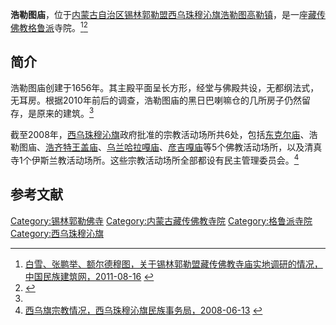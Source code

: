 {{Infobox Tibetan Buddhist monastery
|name =浩勒图庙
|image = 
|image size = 250px
|alt = 
|caption = 
|t=
|w=
|to = 
|ipa={{IPA|}}
|z=
|thdl=
|e=
|tc=浩勒圖廟
|s=浩勒图庙
|p=
|m=
|k=
|pushpin_map = 
|latd =  | latm =  | lats =  | latNS = 
|longd=  | longm= | longs =| longEW = 
|iso_region = 
|map_caption = 
|mapsize = 
|location_country = 中国
|location = {{CHN}}[[内蒙古自治区|内蒙古自治区]][[锡林郭勒盟|锡林郭勒盟]][[西乌珠穆沁旗|西乌珠穆沁旗]]
|coordinates_display =
|founded_by = 
|date_founded =
|date_renovated =
|sect = [[格鲁派|格鲁派]]
|mather =
|children =
|dedicated_to = 
|tulku =
|head_lama = 
|head_mgh =
|no._of_monks = 
|architecture = 
|festivals =
|footnotes = 
}}

'''浩勒图庙'''，位于[[内蒙古自治区|内蒙古自治区]][[锡林郭勒盟|锡林郭勒盟]][[西乌珠穆沁旗|西乌珠穆沁旗]][[浩勒图高勒镇|浩勒图高勒镇]]，是一座[[藏传佛教|藏传佛教]][[格鲁派|格鲁派]]寺院。<ref name=minzujianzhu>[http://www.naic.org.cn/chs/article.php?id=2394 白雪、张鹏举、额尔德穆图，关于锡林郭勒盟藏传佛教寺庙实地调研的情况，中国民族建筑网，2011-08-16] {{webarchive|url=https://web.archive.org/web/20111205152118/http://www.naic.org.cn/chs/article.php?id=2394 |date=2011-12-05 }}</ref><ref name=xilinribao>{{Cite web |url=http://www.xlglrbw.com/wenshi/2012-05/31/content_3540.htm |title=浅述喇嘛庙宇在锡盟革命斗争中的重要作用，锡林郭勒日报网，2012-05-31 |access-date=2013-07-21 |archive-date=2014-05-03 |archive-url=https://web.archive.org/web/20140503183503/http://www.xlglrbw.com/wenshi/2012-05/31/content_3540.htm |dead-url=yes }}</ref>

==简介==
浩勒图庙创建于1656年。其主殿平面呈长方形，经堂与佛殿共设，无都纲法式，无耳房。根据2010年前后的调查，浩勒图庙的黑日巴喇嘛仓的几所房子仍然留存，是原来的建筑。<ref name=minzujianzhu/>

截至2008年，[[西乌珠穆沁旗|西乌珠穆沁旗]]政府批准的宗教活动场所共6处，包括[[东克尔庙|东克尔庙]]、浩勒图庙、[[浩齐特王盖庙|浩齐特王盖庙]]、[[乌兰哈拉嘎庙|乌兰哈拉嘎庙]]、[[彦吉嘎庙|彦吉嘎庙]]等5个佛教活动场所，以及清真寺1个伊斯兰教活动场所。这些宗教活动场所全部都设有民主管理委员会。<ref>[http://mzswj.xwq.gov.cn/mzj_xgyw/mzswj_zjsw/aqmzgz/200806/t20080613_260417.html 西乌旗宗教情况，西乌珠穆沁旗民族事务局，2008-06-13] {{webarchive|url=https://archive.is/20130720184833/http://mzswj.xwq.gov.cn/mzj_xgyw/mzswj_zjsw/aqmzgz/200806/t20080613_260417.html |date=2013-07-20 }}</ref>

==参考文献==
{{reflist}}

[[Category:锡林郭勒佛寺|Category:锡林郭勒佛寺]] 
[[Category:内蒙古藏传佛教寺院|Category:内蒙古藏传佛教寺院]]
[[Category:格鲁派寺院|Category:格鲁派寺院]]
[[Category:西乌珠穆沁旗|Category:西乌珠穆沁旗]]